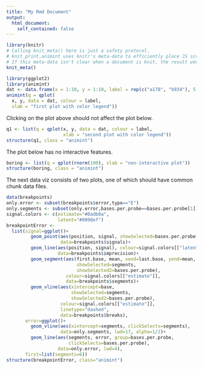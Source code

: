 ```yaml
---
title: "My Rmd Document"
output: 
  html_document:
    self_contained: false
---
```

  
```r
library(knitr)
# Calling knit_meta() here is just a safety protocol.
# knit_print.animint uses knitr's meta-data to efficiently place JS scripts.
# If this meta-data isn't clear when a document is knit, the result won't be rendered properly
knit_meta() 
```
  
  
```r
library(ggplot2) 
library(animint)
dat <- data.frame(x = 1:10, y = 1:10, label = rep(c("a178", "b934"), 5))
animint(q = qplot(
  x, y, data = dat, colour = label, 
  xlab = "first plot with color legend"))
```

Clicking on the plot above should not affect the plot below.

```r
q1 <- list(q = qplot(x, y, data = dat, colour = label, 
                     xlab = "second plot with color legend"))
structure(q1, class = "animint")
```

The plot below has no interactive features.

```r
boring <- list(q = qplot(rnorm(100), xlab = "non-interactive plot"))
structure(boring, class = "animint")
```

The next data viz consists of two plots, one of which should have
common chunk data files. 

```r
data(breakpoints)
only.error <- subset(breakpoints$error,type=="E")
only.segments <- subset(only.error,bases.per.probe==bases.per.probe[1])
signal.colors <- c(estimate="#0adb0a",
                   latent="#0098ef")
breakpointError <- 
  list(signal=ggplot()+
         geom_point(aes(position, signal, showSelected=bases.per.probe),
                    data=breakpoints$signals)+
         geom_line(aes(position, signal), colour=signal.colors[["latent"]],
                   data=breakpoints$imprecision)+
         geom_segment(aes(first.base, mean, xend=last.base, yend=mean,
                          showSelected=segments,
                          showSelected2=bases.per.probe),
                      colour=signal.colors[["estimate"]],
                      data=breakpoints$segments)+
         geom_vline(aes(xintercept=base,
                        showSelected=segments,
                        showSelected2=bases.per.probe),
                    colour=signal.colors[["estimate"]],
                    linetype="dashed",
                    data=breakpoints$breaks),
       error=ggplot()+
         geom_vline(aes(xintercept=segments, clickSelects=segments),
                    data=only.segments, lwd=17, alpha=1/2)+
         geom_line(aes(segments, error, group=bases.per.probe,
                       clickSelects=bases.per.probe),
                   data=only.error, lwd=4),
       first=list(segments=6))
structure(breakpointError, class="animint")
```
